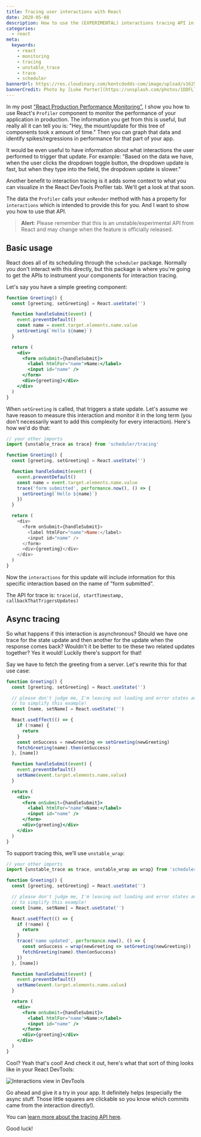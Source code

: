 ```yaml
---
title: Tracing user interactions with React
date: 2020-05-08
description: How to use the (EXPERIMENTAL) interactions tracing API in React.
categories:
  - react
meta:
  keywords:
    - react
    - monitoring
    - tracing
    - unstable_trace
    - trace
    - scheduler
bannerUrl: https://res.cloudinary.com/kentcdodds-com/image/upload/v1625033451/kentcdodds.com/content/blog/tracing-user-interactions-with-react/banner.jpg
bannerCredit: Photo by [Luke Porter](https://unsplash.com/photos/1DDFLlCz42k)
---
```


In my post
["React Production Performance Monitoring"](/blog/react-production-performance-monitoring),
I show you how to use React's `Profiler` component to monitor the performance of
your application in production. The information you get from this is useful, but
really all it can tell you is: "Hey, the mount/update for this tree of
components took x amount of time." Then you can graph that data and identify
spikes/regressions in performance for that part of your app.

It would be even useful to have information about what interactions the user
performed to trigger that update. For example: "Based on the data we have, when
the user clicks the dropdown toggle button, the dropdown update is fast, but
when they type into the field, the dropdown update is slower."

Another benefit to interaction tracing is it adds some context to what you can
visualize in the React DevTools Profiler tab. We'll get a look at that soon.

The data the `Profiler` calls your `onRender` method with has a property for
`interactions` which is intended to provide this for you. And I want to show you
how to use that API.

> **Alert**: Please remember that this is an unstable/experimental API from
> React and may change when the feature is officially released.

## Basic usage

React does all of its scheduling through the `scheduler` package. Normally you
don't interact with this directly, but this package is where you're going to get
the APIs to instrument your components for interaction tracing.

Let's say you have a simple greeting component:

```jsx
function Greeting() {
  const [greeting, setGreeting] = React.useState('')

  function handleSubmit(event) {
    event.preventDefault()
    const name = event.target.elements.name.value
    setGreeting(`Hello ${name}`)
  }

  return (
    <div>
      <form onSubmit={handleSubmit}>
        <label htmlFor="name">Name:</label>
        <input id="name" />
      </form>
      <div>{greeting}</div>
    </div>
  )
}
```

When `setGreeting` is called, that triggers a state update. Let's assume we have
reason to measure this interaction and monitor it in the long term (you don't
necessarily want to add this complexity for every interaction). Here's how we'd
do that:

```javascript [2,10-12]
// your other imports
import {unstable_trace as trace} from 'scheduler/tracing'

function Greeting() {
  const [greeting, setGreeting] = React.useState('')

  function handleSubmit(event) {
    event.preventDefault()
    const name = event.target.elements.name.value
    trace('form submitted', performance.now(), () => {
      setGreeting(`Hello ${name}`)
    })
  }

  return (
    <div>
      <form onSubmit={handleSubmit}>
        <label htmlFor="name">Name:</label>
        <input id="name" />
      </form>
      <div>{greeting}</div>
    </div>
  )
}
```

Now the `interactions` for this update will include information for this
specific interaction based on the name of "form submitted".

The API for trace is: `trace(id, startTimestamp, callbackThatTrigersUpdates)`

## Async tracing

So what happens if this interaction is asynchronous? Should we have one trace
for the state update and then another for the update when the response comes
back? Wouldn't it be better to tie these two related updates together? Yes it
would! Luckily there's support for that!

Say we have to fetch the greeting from a server. Let's rewrite this for that use
case:

```jsx
function Greeting() {
  const [greeting, setGreeting] = React.useState('')

  // please don't judge me, I'm leaving out loading and error states and cancelation
  // to simplify this example!
  const [name, setName] = React.useState('')

  React.useEffect(() => {
    if (!name) {
      return
    }
    const onSuccess = newGreeting => setGreeting(newGreeting)
    fetchGreeting(name).then(onSuccess)
  }, [name])

  function handleSubmit(event) {
    event.preventDefault()
    setName(event.target.elements.name.value)
  }

  return (
    <div>
      <form onSubmit={handleSubmit}>
        <label htmlFor="name">Name:</label>
        <input id="name" />
      </form>
      <div>{greeting}</div>
    </div>
  )
}
```

To support tracing this, we'll use `unstable_wrap`:

```jsx [2,15-18]
// your other imports
import {unstable_trace as trace, unstable_wrap as wrap} from 'scheduler/tracing'

function Greeting() {
  const [greeting, setGreeting] = React.useState('')

  // please don't judge me, I'm leaving out loading and error states and cancelation
  // to simplify this example!
  const [name, setName] = React.useState('')

  React.useEffect(() => {
    if (!name) {
      return
    }
    trace('name updated', performance.now(), () => {
      const onSuccess = wrap(newGreeting => setGreeting(newGreeting))
      fetchGreeting(name).then(onSuccess)
    })
  }, [name])

  function handleSubmit(event) {
    event.preventDefault()
    setName(event.target.elements.name.value)
  }

  return (
    <div>
      <form onSubmit={handleSubmit}>
        <label htmlFor="name">Name:</label>
        <input id="name" />
      </form>
      <div>{greeting}</div>
    </div>
  )
}
```

Cool? Yeah that's cool! And check it out, here's what that sort of thing looks
like in your React DevTools:

![Interactions view in DevTools](https://res.cloudinary.com/kentcdodds-com/image/upload/v1625033451/kentcdodds.com/content/blog/tracing-user-interactions-with-react/interactions-devtools.png)

Go ahead and give it a try in your app. It definitely helps (especially the
async stuff. Those little squares are clickable so you know which commits came
from the interaction directly!).

You can
[learn more about the tracing API here](http://fb.me/react-interaction-tracing).

Good luck!

